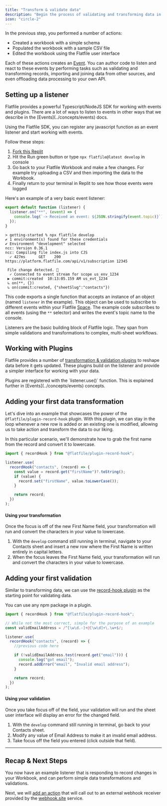 ```yaml
---
title: "Transform & validate data"
description: "Begin the process of validating and transforming data in Flatfile by implementing a basic event handler."
icon: "circle-2"
---
```


<Snippet file="dxpbanner.mdx" />

In the previous step, you performed a number of actions:

- Created a workbook with a simple schema
- Populated the workbook with a sample CSV file
- Edited the workbook using the Flatfile user interface

Each of these actions creates an <Tooltip tip="Anatomy of an Event...">[Event](../concepts/events)</Tooltip>. You can author code to listen and react to these events by performing tasks such as validating and transforming records, importing and joining data from other sources, and even offloading data processing to your own API.

## Setting up a listener

<Note>
  Flatfile provides a powerful Typescript/NodeJS SDK for working with events and
  plugins. There are a lot of ways to listen to events in other ways that we
  describe in the [Events](../concepts/events) docs.
</Note>

Using the Flatfile SDK, you can register any javascript function as an event listener and start working with events.

Follow these steps:

1. [Fork this Replit](https://replit.com/@flatfile/get-started)
2. Hit the Run green button or type `npx flatfile@latest develop` in console
3. Go back to your Flatfile Workbook and make a few changes. For example try uploading a CSV and then importing the data to the Workbook.
4. Finally return to your terminal in Replit to see how those events were logged

Here's an example of a very basic event listener:

```js index.js
export default function (listener) {
  listener.on("**", (event) => {
    console.log(`-> Received an event: ${JSON.stringify(event.topic)}`);
  });
}
```

```ssh Console
> getting-started % npx flatfile develop
✔ 1 environment(s) found for these credentials
✔ Environment "development" selected
ncc: Version 0.36.1
ncc: Compiling file index.js into CJS
  ✓ 427ms      GET    200 https://platform.flatfile.com/api/v1/subscription 12345

 File change detected. 🚀
  ✓ Connected to event stream for scope us_env_1234
 ▶ commit:created  10:13:05.159 AM us_evt_1234
 ↳ on(**, {})
 ↳ on(commit:created, {"sheetSlug":"contacts"})

```

This code exports a single function that accepts an instance of an object (named `listener` in the example). This object can be used to subscribe to different events within your Flatfile <Tooltip tip="A micro-application...">[Space](../concepts/spaces)</Tooltip>. The example code subscribes to all events (using the `**` selector) and writes the event's topic name to the console.

Listeners are the basic building block of Flatfile logic. They span from simple validations and transformations to complex, multi-sheet workflows.

## Working with Plugins

Flatfile provides a number of [transformation & validation plugins](../plugins/transform) to reshape data before it gets updated. These plugins build on the listener and provide a simpler interface for working with your data.

<Tip>
  Plugins are registered with the `listener.use()` function. This is explained
  further in [Events](../concepts/events) concepts.
</Tip>

## Adding your first data transformation

Let's dive into an example that showcases the power of the `@flatfile/plugin-record-hook` plugin. With this plugin,
we can stay in the loop whenever a new row is added or an existing one is modified, allowing us to take action
and transform the data to our liking.

In this particular scenario, we'll demonstrate how to grab the first name from the record and convert it
to lowercase.

```js index.js
import { recordHook } from "@flatfile/plugin-record-hook";

listener.use(
  recordHook("contacts", (record) => {
    const value = record.get("firstName")?.toString();
    if (value) {
      record.set("firstName", value.toLowerCase());
    }

    return record;
  })
);
```

#### Using your transformation

Once the focus is off of the new First Name field, your transformation will run and convert the characters in your value to lowercase.

1. With the `develop` command still running in terminal, navigate to your Contacts sheet and insert a new row where the First Name is written entirely in capital letters.
2. When the focus leaves the First Name field, your transformation will run and convert the characters in your value to lowercase.

## Adding your first validation

Similar to transforming data, we can use the [record-hook plugin](../plugins/transform/record-hook) as the starting point for validating data.

<Tip>You can use any npm package in a plugin.</Tip>

```js index.js
import { recordHook } from "@flatfile/plugin-record-hook";

// While not the most correct, simple for the purpose of an example
const validEmailAddress = /^[\w\d.-]+@[\w\d]+\.\w+$/;

listener.use(
  recordHook("contacts", (record) => {
    //previous code here

    if (!validEmailAddress.test(record.get("email"))) {
      console.log("got email");
      record.addError("email", "Invalid email address");
    }

    return record;
  })
);
```

#### Using your validation

Once you take focus off of the field, your validation will run and the sheet user interface will display an error for the changed field.

1. With the `develop` command still running in terminal, go back to your Contacts sheet.
2. Modify any value of Email Address to make it an invalid email address.
3. Take focus off the field you entered (click outside that field).

---

## Recap & Next Steps

You now have an example listener that is responding to record changes in your Workbook, and can perform simple data transformations and validations.

Next, we will [add an action](submit-action) that will call out to an external webhook receiver provided by the [webhook.site](https://webhook.site) service.
